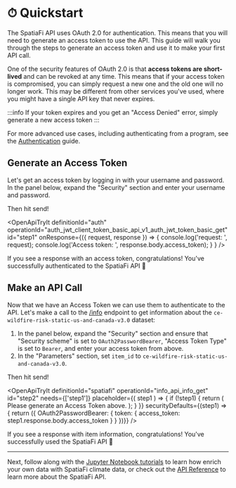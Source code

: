 
# ⏱ Quickstart

The SpatiaFi API uses OAuth 2.0 for authentication. This means that you will need to generate an access token
to use the API. This guide will walk you through the steps to generate an access token and use it to make
your first API call.

One of the security features of OAuth 2.0 is that **access tokens are short-lived** and can be revoked at any time.
This means that if your access token is compromised, you can simply request a new one and the old one will no longer
work. This may be different from other services you've used, where you might have a single API key that never expires.

:::info
If your token expires and you get an "Access Denied" error, simply generate a new access token
:::

For more advanced use cases, including authenticating from a program, see the
[Authentication](/pages/authentication/) guide.

## Generate an Access Token

Let's get an access token by logging in with your username and password.
In the panel below, expand the "Security" section and enter your username and password.

Then hit send!

<OpenApiTryIt
    definitionId="auth"
    operationId="auth_jwt_client_token_basic_api_v1_auth_jwt_token_basic_get"
    id="step1"
    onResponse={({ request, response }) =>
        {
            console.log('request: ', request);
            console.log('Access token: ', response.body.access_token);
        }
    }
/>

If you see a response with an access token, congratulations! You've successfully authenticated to the SpatiaFi API 🎉

## Make an API Call

Now that we have an Access Token we can use them to authenticate to the API. Let's make a call to the
[/info](/api/#operation/info_api_info_get) endpoint to get information about
the `ce-wildfire-risk-static-us-and-canada-v3.0` dataset:

  1. In the panel below, expand the "Security" section and ensure that "Security scheme" is set to `OAuth2PasswordBearer`,
"Access Token Type" is set to `Bearer`, and enter your access token from above.
  2. In the "Parameters" section, set `item_id` to `ce-wildfire-risk-static-us-and-canada-v3.0`.

Then hit send!

<OpenApiTryIt
    definitionId="spatiafi"
    operationId="info_api_info_get"
    id="step2"
    needs={['step1']}
    placeholder={( step1 ) => {
        if (!step1) {
            return (
                <Alert variant="attention">
                    Please generate an Access Token above.
                </Alert>
            );
        }
    }}
    securityDefaults={(step1) => { return ({
        OAuth2PasswordBearer: {
            token: {
                access_token: step1.response.body.access_token
            }
        }
    })}}
/>

If you see a response with item information, congratulations! You've successfully used the SpatiaFi API 🎉

---

Next, follow along with the [Jupyter Notebook tutorials](/tutorials/) to learn how enrich your own data with SpatiaFi
climate data, or check out the [API Reference](/api/) to learn more about the SpatiaFi API.
